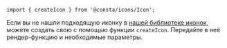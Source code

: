 ```tsx
import { createIcon } from '@consta/icons/Icon';
```

Если вы не нашли подходящую иконку в [нашей библиотеке иконок](##LIBS.LIB.STAND/lib:icons/stand:icons-icon-stable), можете создать свою с помощью функции `createIcon`. Передайте в неё рендер-функцию и необходимые параметры.
